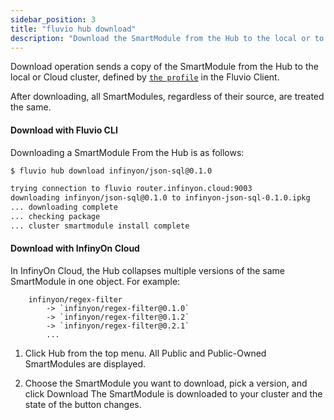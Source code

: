 ```yaml
---
sidebar_position: 3
title: "fluvio hub download"
description: "Download the SmartModule from the Hub to the local or to Cloud Cluster"
---
```


Download operation sends a copy of the SmartModule from the Hub to the local or Cloud cluster, defined by [`the profile`] in the Fluvio Client.

After downloading, all SmartModules, regardless of their source, are treated the same.

#### Download with Fluvio CLI

Downloading a SmartModule From the Hub is as follows:

```bash copy="fl"
$ fluvio hub download infinyon/json-sql@0.1.0

trying connection to fluvio router.infinyon.cloud:9003
downloading infinyon/json-sql@0.1.0 to infinyon-json-sql-0.1.0.ipkg
... downloading complete
... checking package
... cluster smartmodule install complete
```

#### Download with InfinyOn Cloud

 In InfinyOn Cloud, the Hub collapses multiple versions of the same SmartModule in one object. For example:

```
    infinyon/regex-filter
        -> `infinyon/regex-filter@0.1.0`
        -> `infinyon/regex-filter@0.1.2`
        -> `infinyon/regex-filter@0.2.1`
        ...
```

1. Click Hub from the top menu.
    All Public and Public-Owned SmartModules are displayed.

3. Choose the SmartModule you want to download, pick a version, and click Download
    The SmartModule is downloaded to your cluster and the state of the button changes.

[`the profile`]: /docs/fluvio/cli/profile
[`InfinyOn Cloud`]: https://infinyon.cloud/
[`fluvio hub list`]: /docs/fluvio/hub/list
[ Download Fluvio CLI ]: /cli
[ Provision InfinyOn Cloud Account ]: https://infinyon.cloud/
